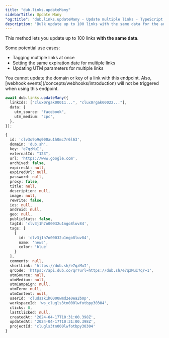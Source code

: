 ```yaml
---
title: "dub.links.updateMany"
sidebarTitle: Update Many
"og:title": "dub.links.updateMany - Update multiple links - TypeScript SDK"
description: "Bulk update up to 100 links with the same data for the authenticated workspace."
---
```



This method lets you update up to 100 links **with the same data**.

Some potential use cases:

- Tagging multiple links at once
- Setting the same expiration date for multiple links
- Updating UTM parameters for multiple links

<Warning>
  You cannot update the domain or key of a link with this endpoint. Also,
  [webhook events](/concepts/webhooks/introduction) will not be triggered when
  using this endpoint.
</Warning>

<RequestExample>

```ts
await dub.links.updateMany({
  linkIds: ["clux0rgak00011...", "clux0rgak00022..."],
  data: {
    utm_source: "facebook",
    utm_medium: "cpc",
  },
});
```

</RequestExample>

<ResponseExample>

```ts
{
  id: 'clv3o9p9q000au1h0mc7r6l63',
  domain: 'dub.sh',
  key: 'e7qzMuI',
  externalId: "123",
  url: 'https://www.google.com',
  archived: false,
  expiresAt: null,
  expiredUrl: null,
  password: null,
  proxy: false,
  title: null,
  description: null,
  image: null,
  rewrite: false,
  ios: null,
  android: null,
  geo: null,
  publicStats: false,
  tagId: 'clv3j1h7o00032u1ngo8luv84',
  tags: [
    {
      id: 'clv3j1h7o00032u1ngo8luv84',
      name: 'news',
      color: 'blue'
    }
  ],
  comments: null,
  shortLink: 'https://dub.sh/e7qzMuI',
  qrCode: 'https://api.dub.co/qr?url=https://dub.sh/e7qzMuI?qr=1',
  utmSource: null,
  utmMedium: null,
  utmCampaign: null,
  utmTerm: null,
  utmContent: null,
  userId: 'cludszk1h0000wmd2e0ea2b0p',
  workspaceId: 'ws_clugls3tn000lwfotbpy30304',
  clicks: 0,
  lastClicked: null,
  createdAt: '2024-04-17T10:31:00.398Z',
  updatedAt: '2024-04-17T10:31:00.398Z',
  projectId: 'clugls3tn000lwfotbpy30304'
}
```

</ResponseExample>
